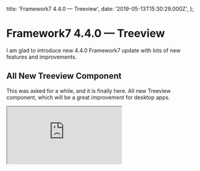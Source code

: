  title: 'Framework7 4.4.0 — Treeview',
  date: '2019-05-13T15:30:29.000Z',
};

# Framework7 4.4.0 — Treeview

I am glad to introduce new 4.4.0 Framework7 update with lots of new features and improvements.

## All New Treeview Component

This was asked for a while, and it is finally here. All new Treeview component, which will be a great improvement for desktop apps.

<iframe src="https://cdn.embedly.com/widgets/media.html?type=text%2Fhtml&amp;key=a19fcc184b9711e1b4764040d3dc5c07&amp;schema=twitter&amp;url=https%3A//twitter.com/framework7io/status/1126454450149908480&amp;image=https%3A//i.embed.ly/1/image%3Furl%3Dhttps%253A%252F%252Fpbs.twimg.com%252Fext_tw_video_thumb%252F1126454378540486657%252Fpu%252Fimg%252FyVScJNe66NkXYZZq.jpg%26key%3Da19fcc184b9711e1b4764040d3dc5c07" />

## Checkboxes With Indeterminate State

Simple but very useful Checkboxes UI improvement with new indeterminate state, which fits great when used in Treeview or in Data Tables:

<iframe src="https://cdn.embedly.com/widgets/media.html?type=text%2Fhtml&amp;key=a19fcc184b9711e1b4764040d3dc5c07&amp;schema=twitter&amp;url=https%3A//twitter.com/framework7io/status/1126454733294776320&amp;image=https%3A//i.embed.ly/1/image%3Furl%3Dhttps%253A%252F%252Fpbs.twimg.com%252Fext_tw_video_thumb%252F1126454681570611200%252Fpu%252Fimg%252FG1tynuBYTWsVECql.jpg%26key%3Da19fcc184b9711e1b4764040d3dc5c07" />

## Swipe To Close Popup

One more requested feature — is the ability to close Popups with swipes. Now it is here:

<iframe src="https://cdn.embedly.com/widgets/media.html?type=text%2Fhtml&amp;key=a19fcc184b9711e1b4764040d3dc5c07&amp;schema=twitter&amp;url=https%3A//twitter.com/framework7io/status/1126460622437330944&amp;image=https%3A//i.embed.ly/1/image%3Furl%3Dhttps%253A%252F%252Fpbs.twimg.com%252Fext_tw_video_thumb%252F1126460529323728897%252Fpu%252Fimg%252FMRVoNgOnaHkPplog.jpg%26key%3Da19fcc184b9711e1b4764040d3dc5c07" />

## Swipeable Sheet Modals

This was asked a lot from Framework7 community. Sheet modals now can be also closed with swipe. But more important, there is a new “swipe-to-step” functionality, which is used a lot in native apps. When it is enabled, sheet modal will be opened for some specific size that later can be further expanded with swipe gesture:

<iframe src="https://cdn.embedly.com/widgets/media.html?type=text%2Fhtml&amp;key=a19fcc184b9711e1b4764040d3dc5c07&amp;schema=twitter&amp;url=https%3A//twitter.com/framework7io/status/1126850628679024642&amp;image=https%3A//i.embed.ly/1/image%3Furl%3Dhttps%253A%252F%252Fpbs.twimg.com%252Fext_tw_video_thumb%252F1126850569371619333%252Fpu%252Fimg%252FVvjuimoks2-Ac2EE.jpg%26key%3Da19fcc184b9711e1b4764040d3dc5c07" />

## Autcomplete with Keyboard

Autocomplete got few desktop improvements.

Now, it is possible to select autocomplete dropdown value with keyboard UP and DOWN keys and confirm selection with ENTER — which is pretty straightforward behavior for desktop apps. Also, dropdown will be closed with keyboard ESC key:

![](/images/framework7-4-4-0-treeview-0.png)

## Release

Framework7 4.4.0 version already released with all the documentation updated. Check the following links for more details:

- [Treeview Documentation](https://framework7.io/docs/treeview.html)

- [Updated Sheet Modal Documentation](https://framework7.io/docs/sheet-modal.html)

- [Updated Popup Documentation](https://framework7.io/docs/popup.html)

- [Updated Checkboxes Documentation](https://framework7.io/docs/checkbox.html)

- [Full 4.4.0 Changelog](https://github.com/framework7io/framework7/blob/master/CHANGELOG.md)

## P.S.

If you love Framework7, you can support project by donating or pledging on Patreon: [https://www.patreon.com/framework7](https://www.patreon.com/framework7) or by purchasing a nice branded t-shirt at [Framework7 Shop](https://teespring.com/stores/framework7)

  <PostLayout meta={meta}>{children}</PostLayout>
);
